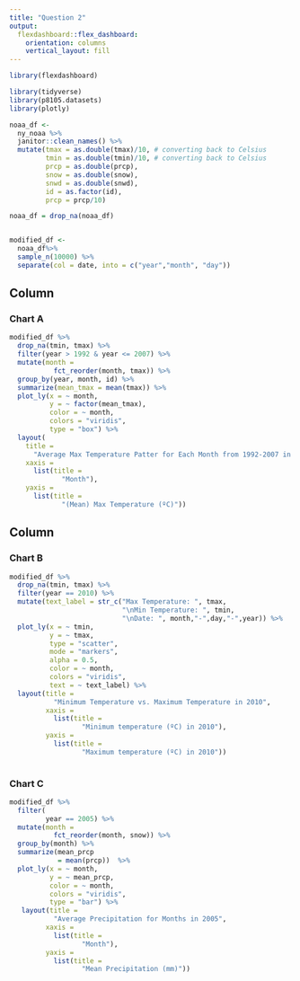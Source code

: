 ```yaml
---
title: "Question 2"
output: 
  flexdashboard::flex_dashboard:
    orientation: columns
    vertical_layout: fill
---
```


```r
library(flexdashboard)
```


```r
library(tidyverse)
library(p8105.datasets)
library(plotly)

noaa_df <- 
  ny_noaa %>%
  janitor::clean_names() %>%
  mutate(tmax = as.double(tmax)/10, # converting back to Celsius
         tmin = as.double(tmin)/10, # converting back to Celsius
         prcp = as.double(prcp),
         snow = as.double(snow),
         snwd = as.double(snwd),
         id = as.factor(id),
         prcp = prcp/10)

noaa_df = drop_na(noaa_df)


modified_df <- 
  noaa_df%>% 
  sample_n(10000) %>%
  separate(col = date, into = c("year","month", "day"))

```

Column {data-width=650}
-----------------------------------------------------------------------

### Chart A

```r
modified_df %>%
  drop_na(tmin, tmax) %>%
  filter(year > 1992 & year <= 2007) %>%
  mutate(month = 
           fct_reorder(month, tmax)) %>%
  group_by(year, month, id) %>%
  summarize(mean_tmax = mean(tmax)) %>%
  plot_ly(x = ~ month, 
          y = ~ factor(mean_tmax), 
          color = ~ month, 
          colors = "viridis", 
          type = "box") %>%
  layout(
    title = 
      "Average Max Temperature Patter for Each Month from 1992-2007 in Celcius", 
    xaxis = 
      list(title = 
             "Month"),
    yaxis = 
      list(title = 
             "(Mean) Max Temperature (ºC)")) 
```

Column {data-width=350}
-----------------------------------------------------------------------

### Chart B

```r
modified_df %>%
  drop_na(tmin, tmax) %>%
  filter(year == 2010) %>%
  mutate(text_label = str_c("Max Temperature: ", tmax, 
                            "\nMin Temperature: ", tmin, 
                            "\nDate: ", month,"-",day,"-",year)) %>%
  plot_ly(x = ~ tmin, 
          y = ~ tmax,
          type = "scatter",
          mode = "markers",
          alpha = 0.5,
          color = ~ month,
          colors = "viridis", 
          text = ~ text_label) %>%
  layout(title = 
           "Minimum Temperature vs. Maximum Temperature in 2010",
         xaxis = 
           list(title = 
                  "Minimum temperature (ºC) in 2010"),
         yaxis = 
           list(title = 
                  "Maximum temperature (ºC) in 2010"))
  
```

### Chart C

```r
modified_df %>%
  filter(
         year == 2005) %>%
  mutate(month = 
           fct_reorder(month, snow)) %>%
  group_by(month) %>%
  summarize(mean_prcp 
            = mean(prcp))  %>%
  plot_ly(x = ~ month, 
          y = ~ mean_prcp, 
          color = ~ month, 
          colors = "viridis", 
          type = "bar") %>%
   layout(title = 
           "Average Precipitation for Months in 2005",
         xaxis = 
           list(title = 
                  "Month"),
         yaxis = 
           list(title = 
                  "Mean Precipitation (mm)"))
```
